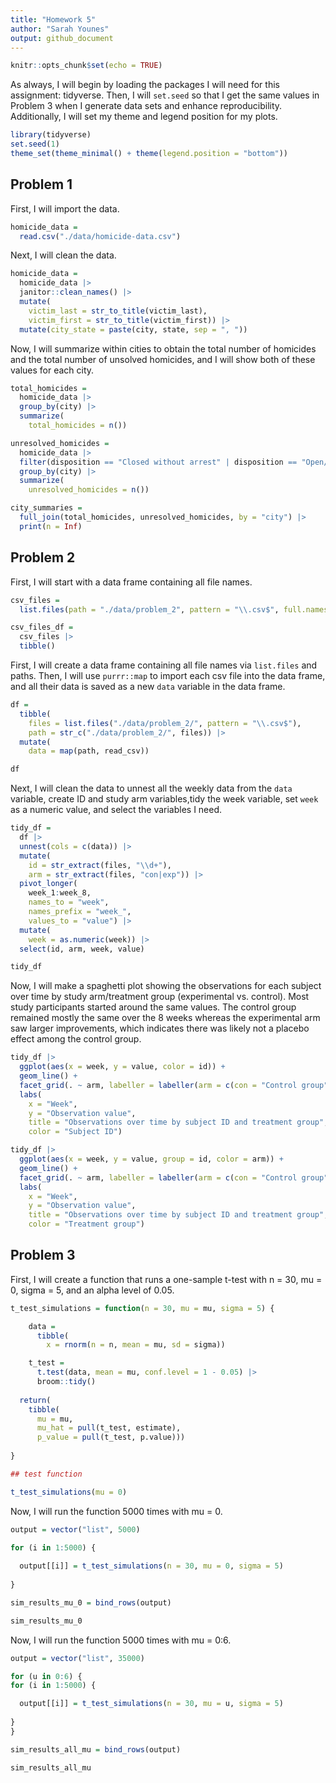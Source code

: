 ```yaml
---
title: "Homework 5"
author: "Sarah Younes"
output: github_document
---
```


```r
knitr::opts_chunk$set(echo = TRUE)
```

As always, I will begin by loading the packages I will need for this assignment: tidyverse. Then, I will `set.seed` so that I get the same values in Problem 3 when I generate data sets and enhance reproducibility. Additionally, I will set my theme and legend position for my plots.

```r
library(tidyverse)
set.seed(1)
theme_set(theme_minimal() + theme(legend.position = "bottom"))
```

## Problem 1

First, I will import the data.

```r
homicide_data =
  read.csv("./data/homicide-data.csv")
```

Next, I will clean the data.

```r
homicide_data =
  homicide_data |>
  janitor::clean_names() |>
  mutate(
    victim_last = str_to_title(victim_last),
    victim_first = str_to_title(victim_first)) |>
  mutate(city_state = paste(city, state, sep = ", "))
```

Now, I will summarize within cities to obtain the total number of homicides and the total number of unsolved homicides, and I will show both of these values for each city.

```r
total_homicides =
  homicide_data |>
  group_by(city) |>
  summarize(
    total_homicides = n())

unresolved_homicides =
  homicide_data |>
  filter(disposition == "Closed without arrest" | disposition == "Open/No arrest") |>
  group_by(city) |>
  summarize(
    unresolved_homicides = n())

city_summaries =
  full_join(total_homicides, unresolved_homicides, by = "city") |>
  print(n = Inf)
```

## Problem 2

First, I will start with a data frame containing all file names.

```r
csv_files =
  list.files(path = "./data/problem_2", pattern = "\\.csv$", full.names = TRUE)

csv_files_df =
  csv_files |>
  tibble()
```

First, I will create a data frame containing all file names via `list.files` and paths. Then, I will use `purrr::map` to import each csv file into the data frame, and all their data is saved as a new `data` variable in the data frame.

```r
df =
  tibble(
    files = list.files("./data/problem_2/", pattern = "\\.csv$"),
    path = str_c("./data/problem_2/", files)) |>
  mutate(
    data = map(path, read_csv))

df
```

Next, I will clean the data to unnest all the weekly data from the `data` variable, create ID and study arm variables,tidy the week variable, set `week` as a numeric value, and select the variables I need.

```r
tidy_df =
  df |>
  unnest(cols = c(data)) |>
  mutate(
    id = str_extract(files, "\\d+"),
    arm = str_extract(files, "con|exp")) |>
  pivot_longer(
    week_1:week_8,
    names_to = "week",
    names_prefix = "week_",
    values_to = "value") |>
  mutate(
    week = as.numeric(week)) |>
  select(id, arm, week, value)

tidy_df
```

Now, I will make a spaghetti plot showing the observations for each subject over time by study arm/treatment group (experimental vs. control). Most study participants started around the same values. The control group remained mostly the same over the 8 weeks whereas the experimental arm saw larger improvements, which indicates there was likely not a placebo effect among the control group.

```r
tidy_df |>
  ggplot(aes(x = week, y = value, color = id)) +
  geom_line() +
  facet_grid(. ~ arm, labeller = labeller(arm = c(con = "Control group", exp = "Experimental group"))) +
  labs(
    x = "Week",
    y = "Observation value",
    title = "Observations over time by subject ID and treatment group",
    color = "Subject ID")
```

```r
tidy_df |>
  ggplot(aes(x = week, y = value, group = id, color = arm)) +
  geom_line() +
  facet_grid(. ~ arm, labeller = labeller(arm = c(con = "Control group", exp = "Experimental group"))) +
  labs(
    x = "Week",
    y = "Observation value",
    title = "Observations over time by subject ID and treatment group",
    color = "Treatment group")
```

## Problem 3

First, I will create a function that runs a one-sample t-test with n = 30, mu = 0,  sigma = 5, and an alpha level of 0.05.

```r
t_test_simulations = function(n = 30, mu = mu, sigma = 5) {

    data =
      tibble(
        x = rnorm(n = n, mean = mu, sd = sigma))

    t_test =
      t.test(data, mean = mu, conf.level = 1 - 0.05) |>
      broom::tidy()
   
  return(
    tibble(
      mu = mu,
      mu_hat = pull(t_test, estimate),
      p_value = pull(t_test, p.value)))
    
}

## test function

t_test_simulations(mu = 0)
```

Now, I will run the function 5000 times with mu = 0.

```r
output = vector("list", 5000)

for (i in 1:5000) {
  
  output[[i]] = t_test_simulations(n = 30, mu = 0, sigma = 5)
  
}

sim_results_mu_0 = bind_rows(output)

sim_results_mu_0
```

Now, I will run the function 5000 times with mu = 0:6.

```r
output = vector("list", 35000)

for (u in 0:6) {
for (i in 1:5000) {

  output[[i]] = t_test_simulations(n = 30, mu = u, sigma = 5)
  
}
}

sim_results_all_mu = bind_rows(output)

sim_results_all_mu
```